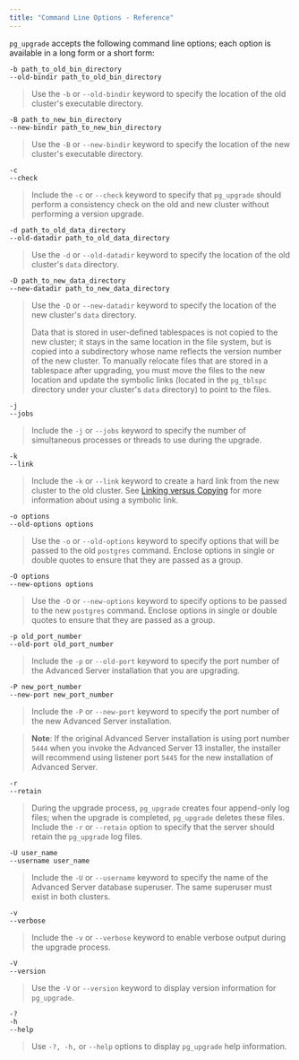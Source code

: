 ```yaml
---
title: "Command Line Options - Reference"
---
```


`pg_upgrade` accepts the following command line options; each option is available in a long form or a short form:

`-b path_to_old_bin_directory`  
`--old-bindir path_to_old_bin_directory`

> Use the `-b` or `--old-bindir` keyword to specify the location of the old cluster's executable directory.

`-B path_to_new_bin_directory`  
`--new-bindir path_to_new_bin_directory`

> Use the `-B` or `--new-bindir` keyword to specify the location of the new cluster's executable directory.

`-c`  
`--check`

> Include the `-c` or `--check` keyword to specify that `pg_upgrade` should perform a consistency check on the old and new cluster without performing a version upgrade.

`-d path_to_old_data_directory`  
`--old-datadir path_to_old_data_directory`

> Use the `-d` or `--old-datadir` keyword to specify the location of the old cluster's `data` directory.

`-D path_to_new_data_directory`  
`--new-datadir path_to_new_data_directory`

> Use the `-D` or `--new-datadir` keyword to specify the location of the new cluster's `data` directory.
>
> Data that is stored in user-defined tablespaces is not copied to the new cluster; it stays in the same location in the file system, but is copied into a subdirectory whose name reflects the version number of the new cluster. To manually relocate files that are stored in a tablespace after upgrading, you must move the files to the new location and update the symbolic links (located in the `pg_tblspc` directory under your cluster's `data` directory) to point to the files.

`-j`  
`--jobs`

> Include the `-j` or `--jobs` keyword to specify the number of simultaneous processes or threads to use during the upgrade.

`-k`  
`--link`

> Include the `-k` or `--link` keyword to create a hard link from the new cluster to the old cluster. See [Linking versus Copying](../../04_upgrading_an_installation_with_pg_upgrade/01_performing_an_upgrade/#linking_versus_copying) for more information about using a symbolic link.

`-o options`  
`--old-options options`

> Use the `-o` or `--old-options` keyword to specify options that will be passed to the old `postgres` command. Enclose options in single or double quotes to ensure that they are passed as a group.

`-O options`  
`--new-options options`

> Use the `-O` or `--new-options` keyword to specify options to be passed to the new `postgres` command. Enclose options in single or double quotes to ensure that they are passed as a group.

`-p old_port_number`  
`--old-port old_port_number`

> Include the `-p` or `--old-port` keyword to specify the port number of the Advanced Server installation that you are upgrading.

`-P new_port_number`  
`--new-port new_port_number`

> Include the `-P` or `--new-port` keyword to specify the port number of the new Advanced Server installation.

> **Note**: If the original Advanced Server installation is using port number `5444` when you invoke the Advanced Server 13 installer, the installer will recommend using listener port `5445` for the new installation of Advanced Server.

`-r`  
`--retain`

> During the upgrade process, `pg_upgrade` creates four append-only log files; when the upgrade is completed, `pg_upgrade` deletes these files. Include the `-r` or `--retain` option to specify that the server should retain the `pg_upgrade` log files.

`-U user_name`  
`--username user_name`

> Include the `-U` or `--username` keyword to specify the name of the Advanced Server database superuser. The same superuser must exist in both clusters.

`-v`  
`--verbose`

> Include the `-v` or `--verbose` keyword to enable verbose output during the upgrade process.

`-V`  
`--version`

> Use the `-V` or `--version` keyword to display version information for `pg_upgrade`.

`-?`  
`-h`  
`--help`

> Use `-?, -h,` or `--help` options to display `pg_upgrade` help information.
